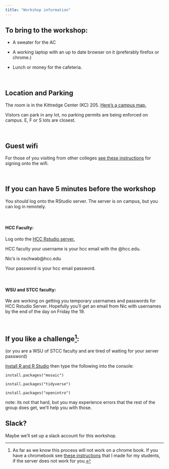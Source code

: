 ```yaml
---
title: "Workshop information"
---
```


## To bring to the workshop:

-   A sweater for the AC

-   A working laptop with an up to date browser on it (preferably firefox or chrome.)

-   Lunch or money for the cafeteria.

<br>

## Location and Parking

The room is in the Kittredge Center (KC) 205. [Here's a campus map.](https://www.hcc.edu/Documents/About/Visit/Campus_Map_sp23.pdf)

Vistors can park in any lot, no parking permits are being enforced on campus. E, F or S lots are closest.

<br>

## Guest wifi

For those of you visiting from other colleges [see these instructions](https://www.hcc.edu/Documents/ITD/HCC-Wireless(0).pdf) for signing onto the wifi.

<br>

## If you can have 5 minutes before the workshop

You should log onto the RStudio server. The server is on campus, but you can log in remotely.

<br>

#### HCC Faculty:

Log onto the [HCC Rstudio server.](http://hcc-rstudiosrv1.hcc.edu:8787/){target="_blank"}

HCC faculty your username is your hcc email with the @hcc.edu.

Nic's is nschwab\@hcc.edu

Your password is your hcc email password.

<br>

#### WSU and STCC faculty:

We are working on getting you temporary usernames and passwords for HCC Rstudio Server. Hopefully you'll get an email from Nic with usernames by the end of the day on Friday the 19.

<br>

## If you like a challenge[^1]:

[^1]: As far as we know this process will not work on a chrome book. If you have a chromebook see [these instructions](./Sign-up-for-Posit-Cloud-1.pdf) that I made for my students, if the server does not work for you.

(or you are a WSU of STCC faculty and are tired of waiting for your server password)

[Install R and R Studio](https://posit.co/download/rstudio-desktop/){target="_blank"} then type the following into the console:

`install.packages("mosaic")`

`install.packages("tidyverse")`

`install.packages("openintro")`

note: its not that hard, but you may experience errors that the rest of the group does get, we'll help you with those.

## Slack? 

Maybe we'll set up a slack account for this workshop.
